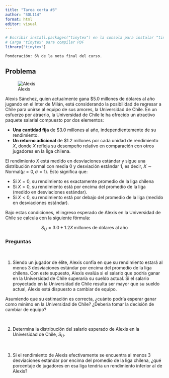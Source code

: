 ```yaml
---
title: "Tarea corta #3"
author: "SOL114"
format: html
editor: visual
---
```


```r
# Escribir install.packages("tinytex") en la consola para instalar "tinytex"
# Carga "tinytex" para compilar PDF
library("tinytex")
```

`Ponderación: 6% de la nota final del curso.`

## Problema

![Alexis](alexis.png)

Alexis Sánchez, quien actualmente gana \$5.0 millones de dólares al año jugando en el Inter de Milán, está considerando la posibilidad de regresar a Chile para unirse al equipo de sus amores, la Universidad de Chile. En un esfuerzo por atraerlo, la Universidad de Chile le ha ofrecido un atractivo paquete salarial compuesto por dos elementos:

-   **Una cantidad fija** de \$3.0 millones al año, independientemente de su rendimiento.
-   **Un retorno adicional** de \$1.2 millones por cada unidad de rendimiento $X$, donde $X$ refleja su desempeño relativo en comparación con otros jugadores en la liga chilena.

El rendimiento $X$ está medido en desviaciones estándar y sigue una distribución normal con media 0 y desviación estándar 1, es decir, $X \sim \text{Normal}(\mu = 0, \sigma = 1)$. Esto significa que:

-   Si $X = 0$, su rendimiento es exactamente promedio de la liga chilena
-   Si $X > 0$, su rendimiento está por encima del promedio de la liga (medido en desviaciones estándar).
-   Si $X < 0$, su rendimiento está por debajo del promedio de la liga (medido en desviaciones estándar).

Bajo estas condiciones, el ingreso esperado de Alexis en la Universidad de Chile se calcula con la siguiente fórmula:

$$S_U = 3.0 + 1.2  X \, \text{millones de dólares al año}$$

### Preguntas

<br>

1)  Siendo un jugador de élite, Alexis confía en que su rendimiento estará al menos 3 desviaciones estándar por encima del promedio de la liga chilena. Con este supuesto, Alexis evalúa si el salario que podría ganar en la Universidad de Chile superaría su sueldo actual. Si el salario proyectado en la Universidad de Chile resulta ser mayor que su sueldo actual, Alexis está dispuesto a cambiar de equipo.

Asumiendo que su estimación es correcta, ¿cuánto podría esperar ganar como mínimo en la Universidad de Chile? ¿Debería tomar la decisión de cambiar de equipo?

<br>

2)  Determina la distribución del salario esperado de Alexis en la Universidad de Chile, $S_U$.

<br>

3)  Si el rendimiento de Alexis efectivamente se encuentra al menos 3 desviaciones estándar por encima del promedio de la liga chilena, ¿qué porcentaje de jugadores en esa liga tendría un rendimiento inferior al de Alexis?

